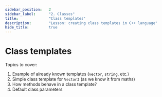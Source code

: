 ```yaml
---
sidebar_position:	2
sidebar_label:		"2. Classes"
title:				"Class templates"
description:		"Lesson: creating class templates in C++ language"
hide_title:			true
---
```



<NotFinished />

# Class templates

Topics to cover:

1. Example of already known templates (`vector`, `string`, etc.)
2. Simple class template for `Vector3` (as we know it from maths)
3. How methods behave in a class template?
4. Default class parameters

